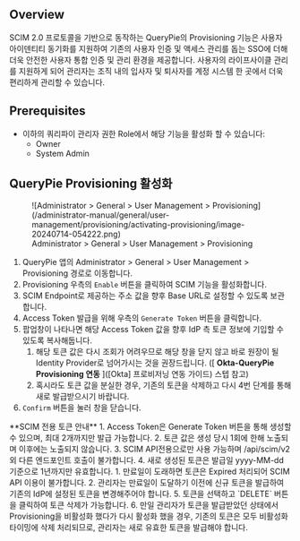 
## Overview

SCIM 2.0 프로토콜을 기반으로 동작하는 QueryPie의 Provisioning 기능은 사용자 아이덴티티 동기화를 지원하여 기존의 사용자 인증 및 액세스 관리를 돕는 SSO에 더해 더욱 안전한 사용자 통합 인증 및 관리 환경을 제공합니다. 사용자의 라이프사이클 관리를 지원하게 되어 관리자는 조직 내의 입사자 및 퇴사자를 계정 시스템 한 곳에서 더욱 편리하게 관리할 수 있습니다.


## Prerequisites

* 이하의 쿼리파이 관리자 권한 Role에서 해당 기능을 활성화 할 수 있습니다: 
    * Owner
    * System Admin 


## QueryPie Provisioning 활성화

<figure data-layout="center" data-align="center">
![Administrator &gt; General &gt; User Management &gt; Provisioning](/administrator-manual/general/user-management/provisioning/activating-provisioning/image-20240714-054222.png)
<figcaption>
Administrator &gt; General &gt; User Management &gt; Provisioning
</figcaption>
</figure>

1. QueryPie 앱의 Administrator &gt; General &gt; User Management &gt; Provisioning 경로로 이동합니다. 
2. Provisioning 우측의 `Enable` 버튼을 클릭하여 SCIM 기능을 활성화합니다. 
3. SCIM Endpoint로 제공하는 주소 값을 향후 Base URL로 설정할 수 있도록 보관합니다. 
4. Access Token 발급을 위해 우측의 `Generate Token` 버튼을 클릭합니다. 
5. 팝업창이 나타나면 해당 Access Token 값을 향후 IdP 측 토큰 정보에 기입할 수 있도록 복사해둡니다. 
    1. 해당 토큰 값은 다시 조회가 어려우므로 해당 창을 닫지 않고 바로 원장이 될 Identity Provider로 넘어가시는 것을 권장드립니다. ([ **Okta-QueryPie Provisioning 연동** ]([Okta] 프로비저닝 연동 가이드) 스텝 참고)
    2. 혹시라도 토큰 값을 분실한 경우, 기존의 토큰을 삭제하고 다시 4번 단계를 통해 새로 발급받으시기 바랍니다. 
6. `Confirm` 버튼을 눌러 창을 닫습니다. 

<Callout type="important">
**SCIM 전용 토큰 안내**
1. Access Token은 Generate Token 버튼을 통해 생성할 수 있으며, 최대 2개까지만 발급 가능합니다.
2. 토큰 값은 생성 당시 1회에 한해 노출되며 이후에는 노출되지 않습니다.
3. SCIM API전용으로만 사용 가능하며 /api/scim/v2 외 다른 엔드포인트 호출이 불가합니다.
4. 새로 생성된 토큰은 발급일 yyyy-MM-dd 기준으로 1년까지만 유효합니다.
    1. 만료일이 도래하면 토큰은 Expired 처리되어 SCIM API 이용이 불가합니다. 
    2. 관리자는 만료일이 도달하기 이전에 신규 토큰을 발급하여 기존의 IdP에 설정된 토큰을 변경해주어야 합니다. 
5. 토큰을 선택하고 `DELETE` 버튼을 클릭하여 토큰 삭제가 가능합니다.
6. 만일 관리자가 토큰을 발급받았던 상태에서 Provisioning을 비활성화 했다가 다시 활성화 했을 경우, 기존의 토큰은 모두 비활성화 타이밍에 삭제 처리되므로, 관리자는 새로 유효한 토큰을 발급해야 합니다.
</Callout>
